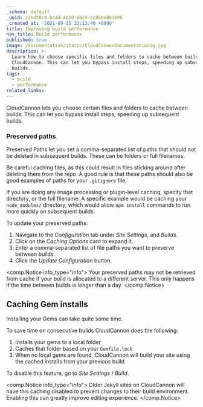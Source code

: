 ```yaml
---
_schema: default
_uuid: c25d50c8-bc44-4e59-86c9-cc86bebb3696
_created_at: '2021-09-15 23:13:40 +0000'
title: Improving build performance
nav_title: Build performance
published: true
image: /documentation/static/CloudCannonDocumentationog.jpg
description: >-
  Learn how to choose specific files and folders to cache between builds with
  CloudCannon. This can let you bypass install steps, speeding up subsequent
  builds.
tags:
  - build
  - performance
related_links:
---
```

CloudCannon lets you choose certain files and folders to cache between builds. This can let you bypass install steps, speeding up subsequent builds.

### Preserved paths

Preserved Paths let you set a comma-separated list of paths that should not be deleted in subsequent builds. These can be folders or full filenames.

Be careful caching files, as this could result in files sticking around after deleting them from the repo. A good rule is that these paths should also be good examples of paths for your `.gitignore` file.

If you are doing any image processing or plugin-level caching, specify that directory, or the full filename. A specific example would be caching your `node_modules/` directory, which would allow `npm install` commands to run more quickly on subsequent builds.

To update your preserved paths:

1. Navigate to the *Configuration* tab under *Site Settings*, and *Builds*.
2. Click on the *Caching Options* card to expand it.
3. Enter a comma-separated list of file paths you want to preserve between builds.
4. Click the *Update Configuration* button.

<comp.Notice info_type="info">
  Your preserved paths may not be retrieved from cache if your build is allocated to a different server. This only happens if the time between builds is longer than a day.
</comp.Notice>

## Caching Gem installs

Installing your Gems can take quite some time.

To save time on consecutive builds CloudCannon does the following:

1. Installs your gems to a local folder
2. Caches that folder based on your `Gemfile.lock`
3. When no local gems are found, CloudCannon will build your site using the cached installs from your previous build

To disable this feature, go to *Site Settings* / *Build*.

<comp.Notice info_type="info">
  Older Jekyll sites on CloudCannon will have this caching disabled to prevent changes to their build environment. Enabling this can greatly improve editing experience.
</comp.Notice>